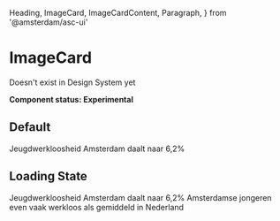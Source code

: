   Heading,
  ImageCard,
  ImageCardContent,
  Paragraph,
} from '@amsterdam/asc-ui'

<Meta title="UI/ImageCard" component={ImageCard} />

# ImageCard

Doesn't exist in Design System yet

**Component status: Experimental**

## Default

<Preview>
  <Story name="Default">
    <ImageCard backgroundImage="http://lorempixel.com/output/food-q-c-640-480-3.jpg">
      <ImageCardContent>
        <Heading forwardedAs="h4" styleAs="h2">
          Jeugdwerkloosheid Amsterdam daalt naar 6,2%
        </Heading>
      </ImageCardContent>
    </ImageCard>
  </Story>
</Preview>

## Loading State

<Preview>
  <Story name="Loading State">
    <ImageCard
      isLoading
      backgroundImage="http://lorempixel.com/output/food-q-c-640-480-3.jpg"
    >
      <ImageCardContent>
        <Heading forwardedAs="h4" styleAs="h2">
          Jeugdwerkloosheid Amsterdam daalt naar 6,2%
        </Heading>
        <Paragraph gutterBottom={0}>
          Amsterdamse jongeren even vaak werkloos als gemiddeld in Nederland
        </Paragraph>
      </ImageCardContent>
    </ImageCard>
  </Story>
</Preview>
